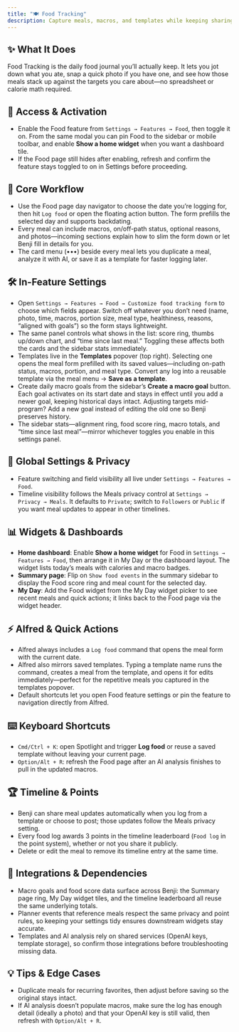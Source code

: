 ```yaml
---
title: "🍽️ Food Tracking"
description: Capture meals, macros, and templates while keeping sharing under your control
---
```


## ✨ What It Does

Food Tracking is the daily food journal you’ll actually keep. It lets you jot down what you ate, snap a quick photo if you have one, and see how those meals stack up against the targets you care about—no spreadsheet or calorie math required.

## 🚪 Access & Activation

- Enable the Food feature from `Settings → Features → Food`, then toggle it on. From the same modal you can pin Food to the sidebar or mobile toolbar, and enable **Show a home widget** when you want a dashboard tile.
- If the Food page still hides after enabling, refresh and confirm the feature stays toggled to on in Settings before proceeding.

## 🧭 Core Workflow

- Use the Food page day navigator to choose the date you’re logging for, then hit `Log food` or open the floating action button. The form prefills the selected day and supports backdating.
- Every meal can include macros, on/off-path status, optional reasons, and photos—incoming sections explain how to slim the form down or let Benji fill in details for you.
- The card menu (•••) beside every meal lets you duplicate a meal, analyze it with AI, or save it as a template for faster logging later.

## 🛠️ In-Feature Settings

- Open `Settings → Features → Food → Customize food tracking form` to choose which fields appear. Switch off whatever you don’t need (name, photo, time, macros, portion size, meal type, healthiness, reasons, “aligned with goals”) so the form stays lightweight.
- The same panel controls what shows in the list: score ring, thumbs up/down chart, and “time since last meal.” Toggling these affects both the cards and the sidebar stats immediately.
- Templates live in the **Templates** popover (top right). Selecting one opens the meal form prefilled with its saved values—including on-path status, macros, portion, and meal type. Convert any log into a reusable template via the meal menu → **Save as a template**.
- Create daily macro goals from the sidebar’s **Create a macro goal** button. Each goal activates on its start date and stays in effect until you add a newer goal, keeping historical days intact. Adjusting targets mid-program? Add a new goal instead of editing the old one so Benji preserves history.
- The sidebar stats—alignment ring, food score ring, macro totals, and “time since last meal”—mirror whichever toggles you enable in this settings panel.

## 🔐 Global Settings & Privacy

- Feature switching and field visibility all live under `Settings → Features → Food`.
- Timeline visibility follows the Meals privacy control at `Settings → Privacy → Meals`. It defaults to `Private`; switch to `Followers` or `Public` if you want meal updates to appear in other timelines.

## 📊 Widgets & Dashboards

- **Home dashboard**: Enable **Show a home widget** for Food in `Settings → Features → Food`, then arrange it in My Day or the dashboard layout. The widget lists today’s meals with calories and macro badges.
- **Summary page**: Flip on `Show food events` in the summary sidebar to display the Food score ring and meal count for the selected day.
- **My Day**: Add the Food widget from the My Day widget picker to see recent meals and quick actions; it links back to the Food page via the widget header.

## ⚡ Alfred & Quick Actions

- Alfred always includes a `Log food` command that opens the meal form with the current date.
- Alfred also mirrors saved templates. Typing a template name runs the command, creates a meal from the template, and opens it for edits immediately—perfect for the repetitive meals you captured in the templates popover.
- Default shortcuts let you open Food feature settings or pin the feature to navigation directly from Alfred.

## ⌨️ Keyboard Shortcuts

- `Cmd/Ctrl + K`: open Spotlight and trigger **Log food** or reuse a saved template without leaving your current page.
- `Option/Alt + R`: refresh the Food page after an AI analysis finishes to pull in the updated macros.

## 🏆 Timeline & Points

- Benji can share meal updates automatically when you log from a template or choose to post; those updates follow the Meals privacy setting.
- Every food log awards 3 points in the timeline leaderboard (`Food log` in the point system), whether or not you share it publicly.
- Delete or edit the meal to remove its timeline entry at the same time.

## 🔗 Integrations & Dependencies

- Macro goals and food score data surface across Benji: the Summary page ring, My Day widget tiles, and the timeline leaderboard all reuse the same underlying totals.
- Planner events that reference meals respect the same privacy and point rules, so keeping your settings tidy ensures downstream widgets stay accurate.
- Templates and AI analysis rely on shared services (OpenAI keys, template storage), so confirm those integrations before troubleshooting missing data.

## 💡 Tips & Edge Cases

- Duplicate meals for recurring favorites, then adjust before saving so the original stays intact.
- If AI analysis doesn’t populate macros, make sure the log has enough detail (ideally a photo) and that your OpenAI key is still valid, then refresh with `Option/Alt + R`.
